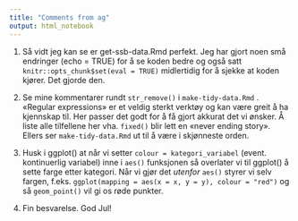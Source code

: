 ```yaml
---
title: "Comments from ag"
output: html_notebook
---
```


1.  Så vidt jeg kan se er get-ssb-data.Rmd perfekt. Jeg har gjort noen små endringer (echo = TRUE) for å se koden bedre og også satt `knitr::opts_chunk$set(eval = TRUE)` midlertidig for å sjekke at koden kjører. Det gjorde den.

2.  Se mine kommentarer rundt `str_remove()` i `make-tidy-data.Rmd` . «Regular expressions» er et veldig sterkt verktøy og kan være greit å ha kjennskap til. Her passer det godt for å få gjort akkurat det vi ønsker. Å liste alle tilfellene her vha. `fixed()` blir lett en «never ending story». Ellers ser `make-tidy-data.Rmd` ut til å være i skjønneste orden.

3.   Husk i ggplot() at når vi setter `colour = kategori_variabel` (event. kontinuerlig variabel) inne i `aes()` funksjonen så overlater vi til ggplot() å sette farge etter kategori. Når vi gjør det *utenfor* `aes()` styrer vi selv fargen, f.eks. `ggplot(mapping = aes(x = x, y = y), colour = "red")` og så `geom_point()` vil gi os røde punkter.

4.  Fin besvarelse. God Jul!
